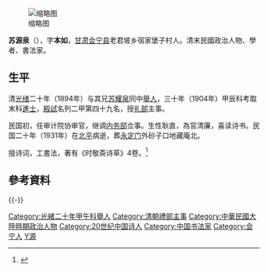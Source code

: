 {{Multiple issues|
{{Update|time=2022-04-02T12:29:38+00:00}}
{{Refimprove|time=2022-04-02T12:29:38+00:00}}
}}
[[File:蘇源泉.jpg|缩略图]]

'''苏源泉'''（{{bd|1874年||1931年|catIdx=Su,苏}}），字'''本如'''，[[甘肃|甘肃]][[会宁县|会宁县]]老君坡乡宿家堡子村人。清末民國政治人物、學者、書法家。

== 生平 ==

清[[光绪|光绪]]二十年（1894年）与其兄[[苏耀泉|苏耀泉]]同中[[舉人|舉人]]，三十年（1904年）甲辰科考取末科[[進士|進士]]，[[殿試|殿試]]名列二甲第四十九名，授[[礼部|礼部]]主事。

民国初，任审计院协审官，继调[[内务部|内务部]]佥事。生性耿直，為官清廉，喜读诗书。民国二十年（1931年）在[[北平|北平]]病逝，葬[[永定门|永定门]]外砂子口地藏庵北。

擅诗词，工書法，著有《时敬斋诗草》4卷。<ref>{{cite web| language =| publisher =會寧首頁| title =苏源泉| url =http://www.gs.xinhuanet.com/hn/2007-12/12/content_11916482.htm| author =| date =| accessdate =| deadurl =yes| archiveurl =https://web.archive.org/web/20100614090858/http://www.gs.xinhuanet.com/hn/2007-12/12/content_11916482.htm| archivedate =2010年6月14日| df =}}</ref>

==參考資料==
{{reflist}}

{{-}}
{{清朝人物小作品}}
{{清朝官員小作品}}
{{中國政治人物小作品}}

{{光緒三十年甲辰恩科殿試金榜}}

{{DEFAULTSORT:Su蘇}}

[[Category:光緒二十年甲午科舉人|Category:光緒二十年甲午科舉人]]
[[Category:清朝禮部主事|Category:清朝禮部主事]]
[[Category:中華民國大陸時期政治人物|Category:中華民國大陸時期政治人物]]
[[Category:20世纪中国诗人|Category:20世纪中国诗人]]
[[Category:中国书法家|Category:中国书法家]]
[[Category:会宁人|Category:会宁人]]
[[Category:蘇姓|Y源]]